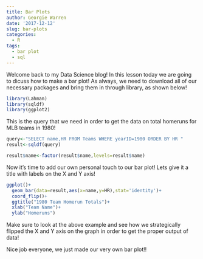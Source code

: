 ```yaml
---
title: Bar Plots
author: Georgie Warren
date: '2017-12-12'
slug: bar-plots
categories:
  - R
tags:
  - bar plot
  - sql
---
```


Welcome back to my Data Science blog! In this lesson today we are going to dicuss how to make a bar plot! As always, we need to download all of our necessary packages and bring them in through library, as shown below!

```r
library(Lahman)
library(sqldf)
library(ggplot2)
```

This is the query that we need in order to get the data on total homeruns for MLB teams in 1980!

```r
query<-"SELECT name,HR FROM Teams WHERE yearID=1980 ORDER BY HR "
result<-sqldf(query)

result$name<-factor(result$name,levels=result$name)
```

Now it's time to add our own personal touch to our bar plot! Lets give it a title with labels on the X and Y axis!

```r
ggplot()+
  geom_bar(data=result,aes(x=name,y=HR),stat='identity')+
  coord_flip()+
  ggtitle("1980 Team Homerun Totals")+
  xlab("Team Name")+
  ylab("Homeruns")
```

Make sure to look at the above example and see how we strategically flipped the X and Y axis on the graph in order to get the proper output of data! 

Nice job everyone, we just made our very own bar plot!!